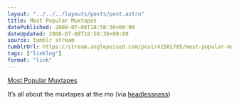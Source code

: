```yaml
---
layout: "../../../layouts/posts/post.astro"
title: Most Popular Muxtapes
datePublished: 2008-07-08T18:58:36+00:00
dateUpdated: 2008-07-08T18:58:36+00:00
source: tumblr stream
tumblrUrl: https://stream.anglepoised.com/post/41501785/most-popular-muxtapes
tags: ["linklog"]
format: "link"
---
```


[Most Popular Muxtapes][1]

It&rsquo;s all about the muxtapes at the mo (via <a href="http://headlessness.com/">headlessness</a>)

[1]: http://www.vobios.com/muxtape-most-popular/
